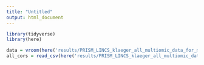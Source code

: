 ```yaml
---
title: "Untitled"
output: html_document
---
```


```r
library(tidyverse)
library(here)
```


```r

data = vroom(here('results/PRISM_LINCS_klaeger_all_multiomic_data_for_ml.csv'), n_max = 100)
all_cors = read_csv(here('results/PRISM_LINCS_klaeger_all_multiomic_data_feature_correlations.csv'))

```

